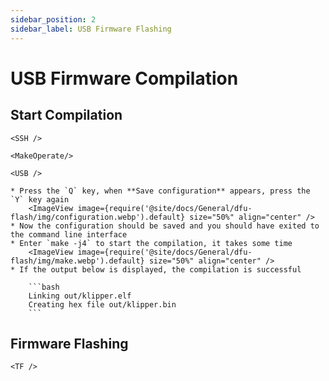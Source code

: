 ```yaml
---
sidebar_position: 2
sidebar_label: USB Firmware Flashing
---
```




# USB Firmware Compilation

## Start Compilation

    <SSH />

    <MakeOperate/>

    <USB />

    * Press the `Q` key, when **Save configuration** appears, press the `Y` key again
        <ImageView image={require('@site/docs/General/dfu-flash/img/configuration.webp').default} size="50%" align="center" />
    * Now the configuration should be saved and you should have exited to the command line interface
    * Enter `make -j4` to start the compilation, it takes some time
        <ImageView image={require('@site/docs/General/dfu-flash/img/make.webp').default} size="50%" align="center" />
    * If the output below is displayed, the compilation is successful

        ```bash
        Linking out/klipper.elf
        Creating hex file out/klipper.bin
        ```


## Firmware Flashing
    
    <TF />
